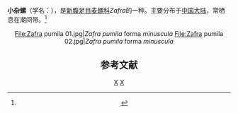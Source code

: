 {{Speciesbox
| taxon = Zafra pumila
| binomial_authority = (Dunker, 1858)
| image = Zafra pumila 00.jpg
}}
'''小杂螺'''（学名：''{{lang|la|Zafra pumila}}''），是[[新腹足目|新腹足目]][[麦螺科|麦螺科]]''Zafra''的一种。主要分布于[[中国大陆|中国大陆]]，常栖息在潮间带。<ref>{{cite web|url=http://shell.sinica.edu.tw/chinese/shellbase_detail.php?science_no=6596|title=国际贝库：小杂螺|publisher=台湾贝类资料库|accessdate=2009-08-11|archive-date=2016-03-04|archive-url=https://web.archive.org/web/20160304125858/http://shell.sinica.edu.tw/chinese/shellbase_detail.php?science_no=6596|dead-url=no}}</ref>
<div align=center>
<gallery mode=packed heights=200px> 
File:Zafra pumila 01.jpg|''Zafra pumila'' forma ''minuscula''
File:Zafra pumila 02.jpg|''Zafra pumila'' forma ''minuscula''
</gallery>

== 参考文献 ==
{{reflist}}

{{taxonbar}}
[[Category:麦螺科|X]]
[[Category:_1858年描述的动物|X]]